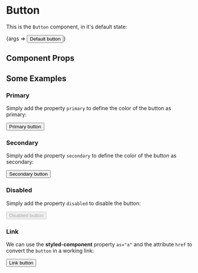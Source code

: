 
<Meta title="INPUT/Button" component={Button} />

# Button

This is the `Button` component, in it's default state:

<Canvas>
    <Story
        name="Default"
        argTypes={{
            primary: {
                control: 'boolean',
            },
            secondary: {
                control: 'boolean',
            },
            disabled: {
                control: 'boolean',
            },
            handleClick: { action: 'clicked' },
        }}
    >
        {args => <Button {...args}>Default button</Button>}
    </Story>
</Canvas>

## Component Props

<ArgsTable of={Button} />

## Some Examples

### Primary

Simply add the property `primary` to define the color of the button as primary:

<Canvas>
    <Story name="Primary">
        <Button primary>Primary button</Button>
    </Story>
</Canvas>

### Secondary

Simply add the property `secondary` to define the color of the button as secondary:

<Canvas>
    <Story name="Secondary">
        <Button secondary>Secondary button</Button>
    </Story>
</Canvas>

### Disabled

Simply add the property `disabled` to disable the button:

<Canvas>
    <Story name="Disabled">
        <Button disabled>Disabled button</Button>
    </Story>
</Canvas>

### Link

We can use the **styled-component** property `as="a"` and the attribute `href` to convert the `button` in a working link:

<Canvas>
    <Story name="Link">
        <Button as="a" href="#">
            Link button
        </Button>
    </Story>
</Canvas>
